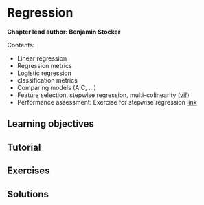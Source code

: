 # Regression {#regression}

**Chapter lead author: Benjamin Stocker**

Contents:

- Linear regression
- Regression metrics
- Logistic regression
- classification metrics
- Comparing models (AIC, ...)
- Feature selection, stepwise regression, multi-colinearity ([vif](http://www.sthda.com/english/articles/39-regression-model-diagnostics/160-multicollinearity-essentials-and-vif-in-r/))
- Performance assessment: Exercise for stepwise regression [link](https://stineb.github.io/esds_book/ch-08.html)

## Learning objectives

## Tutorial

## Exercises

## Solutions